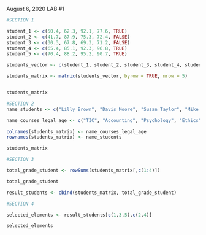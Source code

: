 August 6, 2020 LAB #1

```r
#SECTION 1

student_1 <- c(50.4, 62.3, 92.1, 77.6, TRUE)
student_2 <- c(41.7, 87.9, 75.3, 72.4, FALSE)
student_3 <- c(30.3, 67.8, 69.3, 71.2, FALSE)
student_4 <- c(65.4, 85.1, 92.3, 96.8, TRUE)
student_5 <- c(70.4, 88.2, 95.2, 90.7, TRUE)

students_vector <- c(student_1, student_2, student_3, student_4, student_5)

students_matrix <- matrix(students_vector, byrow = TRUE, nrow = 5)


students_matrix
```

```r
#SECTION 2
name_students <- c("Lilly Brown", "Davis Moore", "Susan Taylor", "Mike Jones", "Tom Hill")

name_courses_legal_age <- c("TIC", "Accounting", "Psychology", "Ethics", "Legal_age")

colnames(students_matrix) <- name_courses_legal_age
rownames(students_matrix) <- name_students

students_matrix
```

```r
#SECTION 3

total_grade_student <- rowSums(students_matrix[,c(1:4)])

total_grade_student

result_students <- cbind(students_matrix, total_grade_student)

```

```r
#SECTION 4

selected_elements <- result_students[c(1,3,5),c(2,4)]

selected_elements
```


